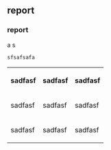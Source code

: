 == report==

===report===

a
s
<pre>sfsafsafa</pre>

<table>
<tr>
<th>sadfasf</th>
<th>sadfasf</th>
<th>sadfasf</th>
</tr>
<tr>
<td>sadfasf</td>
<td>sadfasf</td>
<td>sadfasf</td>
</tr>
<tr>
<td>sadfasf</td>
<td>sadfasf</td>
<td>sadfasf</td>
</tr>
</table>
